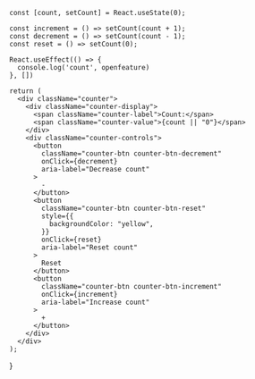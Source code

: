     const [count, setCount] = React.useState(0);
  
    const increment = () => setCount(count + 1);
    const decrement = () => setCount(count - 1);
    const reset = () => setCount(0);
  
    React.useEffect(() => {
      console.log('count', openfeature)
    }, [])
    
    return (
      <div className="counter">
        <div className="counter-display">
          <span className="counter-label">Count:</span>
          <span className="counter-value">{count || "0"}</span>
        </div>
        <div className="counter-controls">
          <button 
            className="counter-btn counter-btn-decrement" 
            onClick={decrement}
            aria-label="Decrease count"
          >
            -
          </button>
          <button 
            className="counter-btn counter-btn-reset" 
            style={{
              backgroundColor: "yellow",
            }}
            onClick={reset}
            aria-label="Reset count"
          >
            Reset
          </button>
          <button 
            className="counter-btn counter-btn-increment" 
            onClick={increment}
            aria-label="Increase count"
          >
            +
          </button>
        </div>
      </div>
    );
  }
  
  <Counter/>